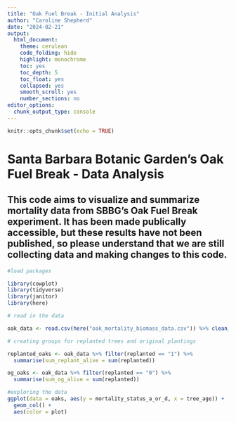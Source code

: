 ```yaml
---
title: "Oak Fuel Break - Initial Analysis"
author: "Caroline Shepherd"
date: "2024-02-21"
output:
  html_document:
    theme: cerulean
    code_folding: hide
    highlight: monochrome
    toc: yes
    toc_depth: 5
    toc_float: yes
    collapsed: yes
    smooth_scroll: yes
    number_sections: no
editor_options:
  chunk_output_type: console
---
```


```r
knitr::opts_chunk$set(echo = TRUE)
```

# Santa Barbara Botanic Garden's Oak Fuel Break - Data Analysis

## This code aims to visualize and summarize mortality data from SBBG's Oak Fuel Break experiment. It has been made publically accessible, but these results have not been published, so please understand that we are still collecting data and making changes to this code.

```r

#load packages

library(cowplot)
library(tidyverse)
library(janitor)
library(here)

```

```r

# read in the data

oak_data <- read.csv(here("oak_mortality_biomass_data.csv")) %>% clean_names() %>% group_by(replanted)

# creating groups for replanted trees and original plantings

replanted_oaks <- oak_data %>% filter(replanted == "1") %>% 
  summarise(sum_replant_alive = sum(replanted))

og_oaks <- oak_data %>% filter(replanted == "0") %>% 
  summarise(sum_og_alive = sum(replanted))

```

```r

#exploring the data
ggplot(data = oaks, aes(y = mortality_status_a_or_d, x = tree_age)) +
  geom_col() +
  aes(color = plot)

```

